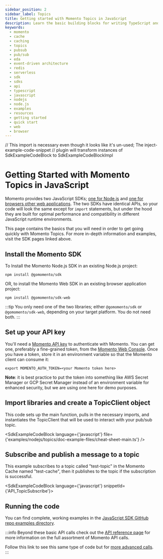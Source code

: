 ```yaml
---
sidebar_position: 2
sidebar_label: Topics
title: Getting started with Momento Topics in JavaScript
description: Learn the basic building blocks for writing TypeScript and JavaScript code to interact with Momento Topics.
keywords:
  - momento
  - cache
  - caching
  - topics
  - pubsub
  - pub/sub
  - eda
  - event-driven architecture
  - redis
  - serverless
  - sdk
  - sdks
  - api
  - typescript
  - javascript
  - nodejs
  - node.js
  - examples
  - resources
  - getting started
  - quick start
  - web
  - browser
---
```


// This import is necessary even though it looks like it's un-used; The inject-example-code-snippet
// plugin will transform instances of SdkExampleCodeBlock to SdkExampleCodeBlockImpl

# Getting Started with Momento Topics in JavaScript

Momento provides two JavaScript SDKs; [one for Node.js](/sdks/nodejs) and [one for browsers other web applications](/sdks/web). The two SDKs have identical APIs, so your code will look the same except for `import` statements, but under the hood they are built for optimal performance and compatibility in different JavaScript runtime environments.

This page contains the basics that you will need in order to get going quickly with Momento Topics. For more in-depth information and examples, visit the SDK pages linked above.

## Install the Momento SDK

To Install the Momento Node.js SDK in an existing Node.js project:

```cli
npm install @gomomento/sdk
```

OR, to install the Momento Web SDK in an existing browser application project:

```cli
npm install @gomomento/sdk-web
```

:::tip
You only need one of the two libraries; either `@gomomento/sdk` or `@gomomento/sdk-web`, depending on your target platform. You do not need both.
:::

## Set up your API key

You'll need a [Momento API key](/cache/develop/authentication/api-keys) to authenticate with Momento. You can get one, preferably a fine-grained token, from the [Momento Web Console](https://console.gomomento.com/caches).
Once you have a token, store it in an environment variable so that the Momento client can consume it:

```
export MOMENTO_AUTH_TOKEN=<your Momento token here>
```

**Note**: it is best practice to put the token into something like AWS Secret Manager or GCP Secret Manager instead of an environment variable for enhanced security, but we are using one here for demo purposes.

## Import libraries and create a TopicClient object
This code sets up the main function, pulls in the necessary imports, and instantiates the TopicClient that will be used to interact with your pub/sub topic.

<SdkExampleCodeBlock language={'javascript'} file={'examples/nodejs/topics/doc-example-files/cheat-sheet-main.ts'} />

## Subscribe and publish a message to a topic
This example subscribes to a topic called "test-topic" in the Momento Cache named "test-cache", then it publishes to the topic if the subscription is successful.

<SdkExampleCodeBlock language={'javascript'} snippetId={'API_TopicSubscribe'}>

## Running the code

You can find complete, working examples in the [JavaScript SDK GitHub repo examples directory](https://github.com/momentohq/client-sdk-javascript/blob/main/examples).

:::info
Beyond these basic API calls check out the [API reference page](/cache/develop/api-reference) for more information on the full assortment of Momento API calls.

Follow this link to see this same type of code but for [more advanced calls](https://github.com/momentohq/client-sdk-javascript/blob/main/examples/nodejs/cache/advanced.ts).
:::
